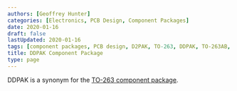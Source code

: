 ```yaml
---
authors: [Geoffrey Hunter]
categories: [Electronics, PCB Design, Component Packages]
date: 2020-01-16
draft: false
lastUpdated: 2020-01-16
tags: [component packages, PCB design, D2PAK, TO-263, DDPAK, TO-263AB, TO-279, SMD-220]
title: DDPAK Component Package
type: page
---
```



DDPAK is a synonym for the [TO-263 component package](/pcb-design/component-packages/to-263-component-package/).
